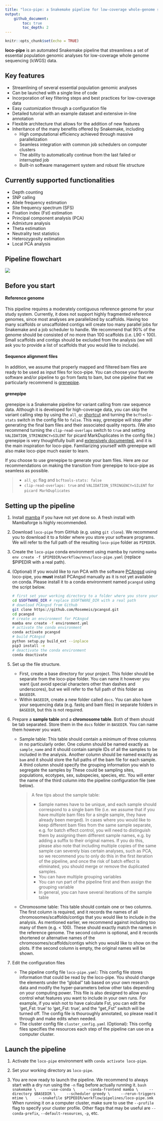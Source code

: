 ```yaml
---
title: "loco-pipe: a Snakemake pipeline for low-coverage whole-genome sequencing"
output:
    github_document:
        toc: true
        toc_depth: 2
---
```


```r
knitr::opts_chunk$set(echo = TRUE)
```

**loco-pipe** is an automated Snakemake pipeline that streamlines a set of essential population genomic analyses for low-coverage whole genome sequencing (lcWGS) data.

## Key features

* Streamlining of several essential population genomic analyses
* Can be launched with a single line of code
* Incorporation of key filtering steps and best practices for low-coverage data
* Easy customization through a configuration file
* Detailed tutorial with an example dataset and extensive in-line annotation
* Flexible architecture that allows for the addition of new features
* Inheritance of the many benefits offered by Snakemake, including
    * High computational efficiency achieved through massive parallelization 
    * Seamless integration with common job schedulers on computer clusters
    * The ability to automatically continue from the last failed or interrupted job
    * Built-in software management system and robust file structure

## Currently supported functionalities

* Depth counting
* SNP calling
* Allele frequency estimation
* Site frequency spectrum (SFS)
* Fixation index (Fst) estimation
* Principal component analysis (PCA)
* Admixture analysis
* Theta estimation
* Neutrality test statistics
* Heterozygosity estimation
* Local PCA analysis

## Pipeline flowchart

![](overall_pipeline.png)

## Before you start

#### Reference genome

This pipeline requires a moderately contiguous reference genome for your study system. Currently, it does not support highly fragmented reference genomes, since most analyses are parallelized by scaffolds. Having too many scaffolds or unscaffolded contigs will create too many parallel jobs for Snakemake and a job scheduler to handle. We recommend that 90% of the genome should be consisted of no more than 100 scaffolds (i.e. L90 < 100). Small scaffolds and contigs should be excluded from the analysis (we will ask you to provide a list of scaffolds that you would like to include).

#### Sequence alignment files

In addition, we assume that properly mapped and filtered bam files are ready to be used as input files for loco-pipe. You can choose your favorite software and/or pipeline to go from fastq to bam, but one pipeline that we particularly recommend is [grenepipe](https://github.com/moiexpositoalonsolab/grenepipe). 

#### grenepipe

grenepipe is a Snakemake pipeline for variant calling from raw sequence data. Although it is developed for high-coverage data, you can skip the variant calling step by using the `all_qc` [shortcut](https://github.com/moiexpositoalonsolab/grenepipe/wiki/Advanced-Usage#running-only-parts-of-the-pipeline) and turning the `bcftools-stats` switch in the config file to `false`. This way, grenepipe will stop after generating the final bam files and their associated quality reports. (We also recommend turning the `clip-read-overlaps` switch to `true` and setting `VALIDATION_STRINGENCY=SILENT` for picard MarkDuplicates in the config file.) grenepipe is very thoughtfully built and [extensively documented](https://github.com/moiexpositoalonsolab/grenepipe/wiki), and it is the main inspiration for loco-pipe. Familiarizing yourself with grenepipe will also make loco-pipe much easier to learn.

If you choose to use grenepipe to generate your bam files. Here are our recommendations on making the transition from grenepipe to loco-pipe as seamless as possible. 

  >
  * `all_qc` flag and `bcftools-stats: false`
  * `clip-read-overlaps: true` and `VALIDATION_STRINGENCY=SILENT` for `picard MarkDuplicates`

## Setting up the pipeline

1. Install [mamba](https://mamba.readthedocs.io/en/latest/mamba-installation.html#mamba-install) if you have not yet done so. A fresh install with Mambaforge is highly recommended.

2. Download `loco-pipe` from GitHub (e.g. using `git clone`). We recommend you to download it to a folder where you store your software programs. We will refer to the full path of the resulting `loco-pipe` folder as `PIPEDIR`.

3. Create the `loco-pipe` conda environment using mamba by running `mamba env create -f $PIPEDIR/workflow/envs/loco-pipe.yaml` (replace $PIPEDIR with a real path).

4. (Optional) If you would like to run PCA with the software [PCAngsd](https://github.com/Rosemeis/pcangsd) using loco-pipe, you **must** install PCAngsd manually as it is not yet available on conda. Please install it to a conda environment named `pcangsd` using the script below.

    ```bash
    # first set your working directory to a folder where you store your software programs
    cd $SOFTWARE_DIR # replace $SOFTWARE_DIR with a real path
    # download PCAngsd from Github
    git clone https://github.com/Rosemeis/pcangsd.git
    cd pcangsd  
    # create an environment for PCAngsd 
    mamba env create -f environment.yml  
    # activate the conda environment
    conda activate pcangsd
    # build PCAngsd
    python setup.py build_ext --inplace  
    pip3 install -e
    # deactivate the conda environment
    conda deactivate  
    ```

5. Set up the file structure. 
    * First, create a base directory for your project. This folder should be separate from the loco-pipe folder. You can name it however you want (just avoid special characters other than dashes and underscores), but we will refer to the full path of this folder as `BASEDIR`.
    * Within `BASEDIR`, create a new folder called `docs`. You can also have your sequencing data (e.g. fastq and bam files) in separate folders in `BASEDIR`, but this is not required.

6. Prepare a **sample table** and a **chromosome table**. Both of them should be tab separated. Store them in the `docs` folder in `BASEDIR`. You can name them however you want.
    * Sample table: This table should contain a minimum of three columns in no particularly order. One column should be named exactly as `sample_name` and it should contain sample IDs of all the samples to be included in the analysis. Another column should be named exactly as `bam` and it should store the full paths of the bam file for each sample. A third column should specify the grouping information you wish to segregate the samples by These could be sampling sites, populations, ecotypes, sex, subspecies, species, etc. You will enter the name of the third column into the pipeline configuration file (see below). 
    
        > A few tips about the sample table:
            * Sample names have to be unique, and each sample should correspond to a single bam file (i.e. we assume that if you have multiple bam files for a single sample, they have already been merged). In cases where you would like to keep different bam files from the same sample separate, e.g. for batch effect control, you will need to distinguish them by assigning them different sample names, e.g. by adding a suffix to their original names. If you do this, please also note that including multiple copies of the same sample can severely bias certain analyses, such as PCA, so we recommend you to only do this in the first iteration of the pipeline, and once the risk of batch effect is eliminated, you should merge or remove the duplicated samples.
            * You can have multiple grouping variables
            * You can run part of the pipeline first and then assign the grouping variable
            * In general, you can have several iterations of the sample table
        
    * Chromosome table: This table should contain one or two columns. The first column is required, and it records the names of all chromosomes/scaffolds/contigs that you would like to include in the analysis. As mentioned earlier, we recommend against including too many of them (e.g. < 100). These should exactly match the names in the reference genome. The second column is optional, and it records shortened or alternative names of the chromosomes/scaffolds/contigs which you would like to show on the plots. If the second column is empty, the original names will be shown.

7. Edit the configuration files
    * The pipeline config file `loco-pipe.yaml`: This config file stores information that could be read by the loco-pipe. You should change the elements under the "global" tab based on your own research data and modify the hyper-parameters below other tabs depending on your computing power. This file is also designed to allow you control what features you want to include in your own runs. For example, if you wish not to have calculate Fst, you can edit the 'get_Fst: true' to 'get_Fst: true', and the "get_Fst" switch will be turned off. The config file is thouroughly annotated, so please read it through and make edits when needed.
    * The cluster config file `cluster_config.yaml` (Optional): This config files specifies the resources each step of the pipeline can use on a computer cluster.

## Launch the pipeline

1. Activate the `loco-pipe` environment with `conda activate loco-pipe`.

2. Set your working directory as `loco-pipe`.

3. You are now ready to launch the pipeline. We recommend to always start with a dry run using the `-n` flag before actually running it.
    ```bash
    snakemake \
    --use-conda \
    --conda-frontend mamba \
    --directory $BASEDIR \
    --scheduler greedy \
    --rerun-triggers mtime \
    --snakefile $PIPEDIR/workflow/pipelines/loco-pipe.smk 
    ```
    When running it on a computer cluster, make sure to use the `--profile` flag to specify your cluster profile. Other flags that may be useful are `--conda-prefix`, `--default-resources`, `-p`, etc.
